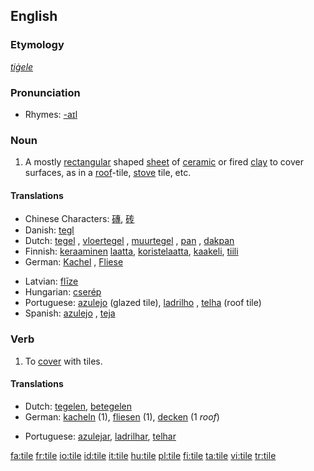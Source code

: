 {{wikipedia|dab=tile (disambiguation)|tile}}
==English==

===Etymology===
{{OE.}} ''[[tiġele]]''

===Pronunciation===
*Rhymes: [[Rhymes:English:-aɪl|-aɪl]]

===Noun===
{{wikipedia}}
{{en-noun}}

# A mostly [[rectangular]] shaped [[sheet]] of [[ceramic]] or fired [[clay]] to cover surfaces, as in a [[roof]]-tile, [[stove]] tile, etc.

====Translations====
{{top}}
*Chinese Characters: [[磚]], [[砖]]
*Danish: [[tegl]] {{c}}
*Dutch: [[tegel]] {{m}}, [[vloertegel]] {{f}}, [[muurtegel]] {{m}}, [[pan]] {{f}}, [[dakpan]] {{f}}
*Finnish: [[keraaminen]] [[laatta]], [[koristelaatta]], [[kaakeli]], [[tiili]]
*German: [[Kachel]] {{f}}, [[Fliese]] {{f}}
{{mid}}
*Latvian: [[flīze]] {{f}}
*Hungarian: [[cserép]]
*Portuguese: [[azulejo]] {{m}} (glazed tile), [[ladrilho]] {{m}}, [[telha]] {{f}} (roof tile)
*Spanish: [[azulejo]] {{m}}, [[teja]] {{f}}
{{bottom}}

===Verb===
{{en-verb|tiles|tiling|tiled}}

# To [[cover]] with tiles.

====Translations====
{{top}}
*Dutch: [[tegelen]], [[betegelen]]
*German: [[kacheln]] (1), [[fliesen]] (1), [[decken]] (1 ''roof'')
{{mid}}
*Portuguese: [[azulejar]], [[ladrilhar]], [[telhar]]
{{bottom}}

[[fa:tile]]
[[fr:tile]]
[[io:tile]]
[[id:tile]]
[[it:tile]]
[[hu:tile]]
[[pl:tile]]
[[fi:tile]]
[[ta:tile]]
[[vi:tile]]
[[tr:tile]]